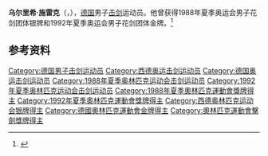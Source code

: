 '''乌尔里希·施雷克'''（{{lang-de|Ulrich Schreck}}，{{bd|1962年|3月11日|}}），[[德国|德国]]男子[[击剑|击剑]]运动员。他曾获得1988年夏季奥运会男子花剑团体银牌和1992年夏季奥运会男子花剑团体金牌。<ref>{{Cite web|title=Ulrich SCHRECK|url=https://www.olympic.org/ulrich-schreck|accessdate=2021-03-08|date=2021-03-08|work=International Olympic Committee|language=en|archive-date=2016-10-08|archive-url=https://web.archive.org/web/20161008093944/https://www.olympic.org/ulrich-schreck|dead-url=no}}</ref>

== 参考资料 ==
{{reflist}}

{{奥林匹克运动会击剑比赛男子花剑团体冠军}}

{{Authority control}}
{{DEFAULTSORT:Schreck}}
[[Category:德国男子击剑运动员|Category:德国男子击剑运动员]]
[[Category:西德奥运击剑运动员|Category:西德奥运击剑运动员]]
[[Category:德国奥运击剑运动员|Category:德国奥运击剑运动员]]
[[Category:1988年夏季奥林匹克运动会击剑运动员|Category:1988年夏季奥林匹克运动会击剑运动员]]
[[Category:1992年夏季奥林匹克运动会击剑运动员|Category:1992年夏季奥林匹克运动会击剑运动员]]
[[Category:1988年夏季奧林匹克運動會獎牌得主|Category:1988年夏季奧林匹克運動會獎牌得主]]
[[Category:1992年夏季奧林匹克運動會獎牌得主|Category:1992年夏季奧林匹克運動會獎牌得主]]
[[Category:西德奥林匹克运动会银牌得主|Category:西德奥林匹克运动会银牌得主]]
[[Category:德國奧林匹克運動會金牌得主|Category:德國奧林匹克運動會金牌得主]]
[[Category:奧林匹克運動會擊劍獎牌得主|Category:奧林匹克運動會擊劍獎牌得主]]

{{德国人物小作品}}